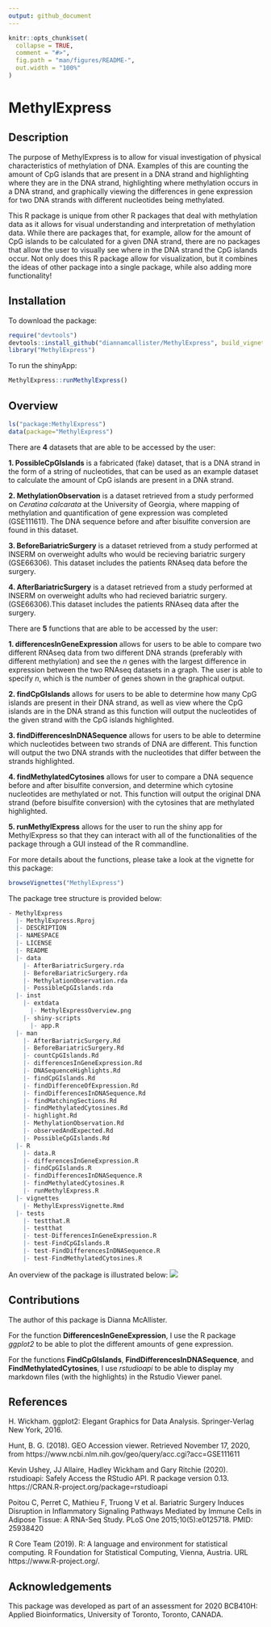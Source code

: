 ```yaml
---
output: github_document
---
```


<!-- README.md is generated from README.Rmd. Please edit that file -->

```r
knitr::opts_chunk$set(
  collapse = TRUE,
  comment = "#>",
  fig.path = "man/figures/README-",
  out.width = "100%"
)
```

# MethylExpress

<!-- badges: start -->
<!-- badges: end -->

## Description

The purpose of MethylExpress is to allow for visual investigation of physical
characteristics of methylation of DNA. Examples of this are counting the
amount of CpG islands that are present in a DNA strand and highlighting where
they are in the DNA strand, highlighting where methylation occurs in a DNA
strand, and graphically viewing the differences in gene expression for two
DNA strands with different nucleotides being methylated.

This R package is unique from other R packages that deal with methylation data
as it allows for visual understanding and interpretation of methylation data.
While there are packages that, for example, allow for the amount of CpG islands
to be calculated for a given DNA strand, there are no packages that allow the
user to visually see where in the DNA strand the CpG islands occur. Not only
does this R package allow for visualization, but it combines the ideas of other
package into a single package, while also adding more functionality!


## Installation

To download the package:
```r
require("devtools")
devtools::install_github("diannamcallister/MethylExpress", build_vignettes = TRUE)
library("MethylExpress")
```

To run the shinyApp:
```r
MethylExpress::runMethylExpress()
```

## Overview

```r
ls("package:MethylExpress")
data(package="MethylExpress")
```

There are **4** datasets that are able to be accessed by the user:

**1. PossibleCpGIslands** is a fabricated (fake) dataset, that is a DNA strand
in the form of a string of nucleotides, that can be used as an example dataset
to calculate the amount of CpG islands are present in a DNA strand.

**2. MethylationObservation** is a dataset retrieved from a study performed
on *Ceratina calcarata* at the University of Georgia, where mapping of 
methylation and quantification of gene expression was completed (GSE111611). 
The DNA sequence before and after bisulfite conversion are found in this 
dataset.

**3. BeforeBariatricSurgery** is a dataset retrieved from a study performed
at INSERM on overweight adults who would be recieving bariatric surgery 
(GSE66306). This dataset includes the patients RNAseq data before the surgery.

**4. AfterBariatricSurgery** is a dataset retrieved from a study performed
at INSERM on overweight adults who had recieved bariatric surgery. 
(GSE66306).This dataset includes the patients RNAseq data after the surgery.


There are **5** functions that are able to be accessed by the user:

**1. differencesInGeneExpression** allows for users to be able to compare two
different RNAseq data from two different DNA strands (preferably with 
different methylation) and see the *n* genes with the largest difference in 
expression between the two RNAseq datasets in a graph. The user is able to 
specify *n*, which is the number of genes shown in the graphical output.

**2. findCpGIslands** allows for users to be able to determine how many CpG
islands are present in their DNA strand, as well as view where the CpG islands
are in the DNA strand as this function will output the nucleotides of the
given strand with the CpG islands highlighted.

**3. findDifferencesInDNASequence** allows for users to be able to determine
which nucleotides between two strands of DNA are different. This function will
output the two DNA strands with the nucleotides that differ between the strands
highlighted.

**4. findMethylatedCytosines** allows for user to compare a DNA sequence before
and after bisulfite conversion, and determine which cytosine nucleotides are
methylated or not. This function will output the original DNA strand (before
bisulfite conversion) with the cytosines that are methylated highlighted.

**5. runMethylExpress** allows for the user to run the shiny app for MethylExpress
so that they can interact with all of the functionalities of the package
through a GUI instead of the R commandline.

For more details about the functions, please take a look at the vignette for
this package:

```r
browseVignettes("MethylExpress")
```

The package tree structure is provided below:

``` r
- MethylExpress
  |- MethylExpress.Rproj
  |- DESCRIPTION
  |- NAMESPACE
  |- LICENSE
  |- README
  |- data
    |- AfterBariatricSurgery.rda
    |- BeforeBariatricSurgery.rda
    |- MethylationObservation.rda
    |- PossibleCpGIslands.rda
  |- inst
    |- extdata
      |- MethylExpressOverview.png
    |- shiny-scripts
      |- app.R
  |- man
    |- AfterBariatricSurgery.Rd
    |- BeforeBariatricSurgery.Rd
    |- countCpGIslands.Rd
    |- differencesInGeneExpression.Rd
    |- DNASequenceHighlights.Rd
    |- findCpGIslands.Rd
    |- findDifferenceOfExpression.Rd
    |- findDifferencesInDNASequence.Rd
    |- findMatchingSections.Rd
    |- findMethylatedCytosines.Rd
    |- highlight.Rd
    |- MethylationObservation.Rd
    |- observedAndExpected.Rd
    |- PossibleCpGIslands.Rd
  |- R
    |- data.R
    |- differencesInGeneExpression.R
    |- findCpGIslands.R
    |- findDifferencesInDNASequence.R
    |- findMethylatedCytosines.R
    |- runMethylExpress.R
  |- vignettes
    |- MethylExpressVignette.Rmd
  |- tests
    |- testthat.R
    |- testthat
    |- test-DifferencesInGeneExpression.R
    |- test-FindCpGIslands.R
    |- test-FindDifferencesInDNASequence.R
    |- test-FindMethylatedCytosines.R
```

An overview of the package is illustrated below:
![](./inst/extdata/MethylExpressOverview.png)

## Contributions
The author of this package is Dianna McAllister.

For the function **DifferencesInGeneExpression**, I use the R package 
*ggplot2* to be able to plot the different amounts of gene expression.

For the functions **FindCpGIslands**, **FindDifferencesInDNASequence**, and
**FindMethylatedCytosines**, I use *rstudioapi* to be able to display my
markdown files (with the highlights) in the Rstudio Viewer panel.


## References
H. Wickham. ggplot2: Elegant Graphics for Data Analysis. Springer-Verlag New York, 2016.

Hunt, B. G. (2018). GEO Accession viewer. Retrieved November 17, 2020, from https://www.ncbi.nlm.nih.gov/geo/query/acc.cgi?acc=GSE111611

Kevin Ushey, JJ Allaire, Hadley Wickham and Gary Ritchie (2020). rstudioapi: Safely Access the RStudio API. R package version 0.13. https://CRAN.R-project.org/package=rstudioapi

Poitou C, Perret C, Mathieu F, Truong V et al. Bariatric Surgery Induces Disruption in Inflammatory Signaling Pathways Mediated by Immune Cells in Adipose Tissue: A RNA-Seq Study. PLoS One 2015;10(5):e0125718. PMID: 25938420

R Core Team (2019). R: A language and environment for statistical computing. R Foundation for Statistical Computing, Vienna, Austria. URL https://www.R-project.org/.

## Acknowledgements
This package was developed as part of an assessment for 2020 BCB410H: Applied
Bioinformatics, University of Toronto, Toronto, CANADA.


